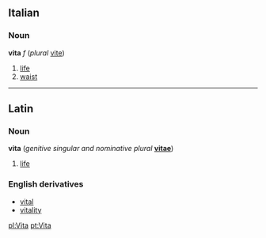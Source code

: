 ==Italian==
===Noun===
'''vita''' ''f'' (''plural'' [[vite#Italian|vite]])

#[[life]]
#[[waist]]

----
==Latin==
===Noun===
'''vita''' (''genitive singular and nominative plural'' '''[[vitae]]''')

#[[life]]

===English derivatives===
*[[vital]]
*[[vitality]]

[[pl:Vita]]
[[pt:Vita]]